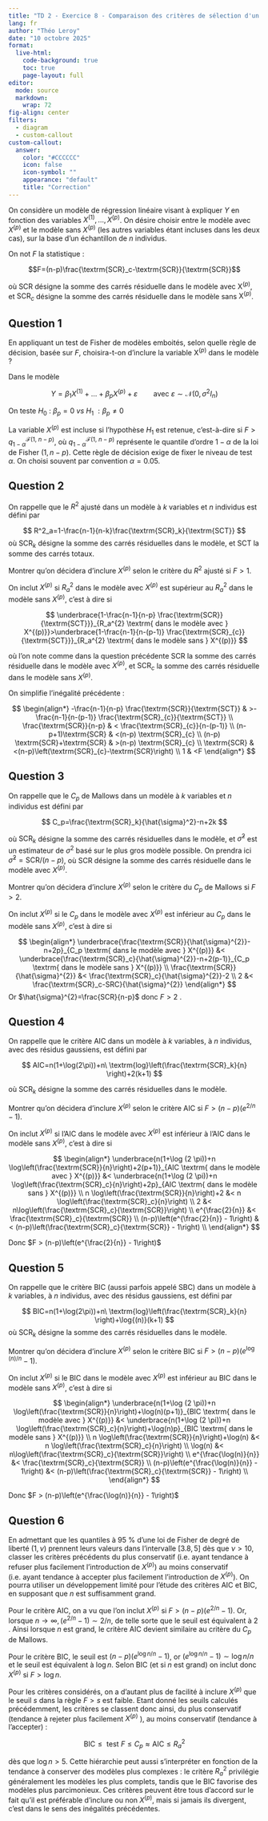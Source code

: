 ```yaml
---
title: "TD 2 - Exercice 8 - Comparaison des critères de sélection d'un modèle"
lang: fr
author: "Théo Leroy"
date: "10 octobre 2025"
format:
  live-html:
    code-background: true
    toc: true
    page-layout: full
editor: 
  mode: source
  markdown: 
    wrap: 72
fig-align: center
filters: 
  - diagram
  - custom-callout
custom-callout:    
  answer:
    color: "#CCCCCC"
    icon: false
    icon-symbol: ""
    appearance: "default"
    title: "Correction"
---
```


On considère un modèle de régression linéaire visant à expliquer $Y$ en fonction des variables
$X^{(1)}, \dots, X^{(p)}$. On désire choisir entre le modèle avec $X^{(p)}$ et le modèle sans $X^{(p)}$ (les autres
variables étant incluses dans les deux cas), sur la base d’un échantillon de $n$ individus.

On not $F$ la statistique :

$$F=(n-p)\frac{\textrm{SCR}_c-\textrm{SCR}}{\textrm{SCR}}$$

où $\textrm{SCR}$ désigne la somme des carrés résiduelle dans le modèle avec $\textrm{X}^{(p)}$, et $\textrm{SCR}_c$ désigne
la somme des carrés résiduelle dans le modèle sans $\textrm{X}^{(p)}$.

## Question 1

En appliquant un test de Fisher de modèles emboités, selon quelle règle de décision,
basée sur $F$, choisira-t-on d’inclure la variable $\textrm{X}^{(p)}$ dans le modèle ?


::: {.content-hidden when-format="html"}
::: answer

Dans le modèle

$$Y= \beta_1X^{(1)}+\dots+\beta_pX^{(p)}+\varepsilon \qquad \textrm{avec} \ \varepsilon \sim \mathcal{N}(0,\sigma^2I_n)$$

On teste $H_0 \ : \ \beta_p=0 \ vs \ H_1 \ : \beta_p \neq 0$

La variable $X^{(p)}$ est incluse si l'hypothèse $H_{1}$ est retenue,
c'est-à-dire si $F > q_{1-\alpha}^{\mathcal{F}\left(1, \ n-p\right)}$,
où $q_{1-\alpha}^{\mathcal{F}\left(1, \ n-p\right)}$ représente le
quantile d'ordre $1-\alpha$ de la loi de Fisher $(1, n-p)$. Cette règle
de décision exige de fixer le niveau de test $\alpha$. On choisi souvent
par convention $\alpha=0.05$.

:::
:::

## Question 2

On rappelle que le $R^2$ ajusté dans un modèle à $k$ variables et $n$ individus est défini
par

$$
R^2_a=1-\frac{n-1}{n-k}\frac{\textrm{SCR}_k}{\textrm{SCT}}
$$
où $\textrm{SCR}_k$ désigne la somme des carrés résiduelles dans le modèle, et $\textrm{SCT}$ la somme
des carrés totaux.

Montrer qu’on décidera d’inclure $X^{(p)}$ selon le critère du $R^2$ ajusté si $F > 1$.

::: {.content-hidden when-format="html"}
::: answer

On inclut $X^{(p)}$ si $R_{a}^{2}$ dans le modèle avec $X^{(p)}$ est
supérieur au $R_{a}^{2}$ dans le modèle sans $X^{(p)}$, c'est à dire si

$$
\underbrace{1-\frac{n-1}{n-p} \frac{\textrm{SCR}}{\textrm{SCT}}}_{R_a^{2} \textrm{ dans le modèle avec } X^{(p)}}>\underbrace{1-\frac{n-1}{n-(p-1)} \frac{\textrm{SCR}_{c}}{\textrm{SCT}}}_{R_a^{2} \textrm{ dans le modèle sans } X^{(p)}}
$$

où l'on note comme dans la question précédente $\textrm{SCR}$ la somme
des carrés résiduelle dans le modèle avec $X^{(p)}$, et
$\textrm{SCR}_{c}$ la somme des carrés résiduelle dans le modèle sans
$X^{(p)}$.

On simplifie l'inégalité précédente :

$$
\begin{align*}
-\frac{n-1}{n-p} \frac{\textrm{SCR}}{\textrm{SCT}} & >-\frac{n-1}{n-(p-1)} \frac{\textrm{SCR}_{c}}{\textrm{SCT}} \\
\frac{\textrm{SCR}}{n-p} & < \frac{\textrm{SCR}_{c}}{n-(p-1)} \\
(n-p+1)\textrm{SCR} & <(n-p) \textrm{SCR}_{c} \\
(n-p) \textrm{SCR}+\textrm{SCR} & >(n-p) \textrm{SCR}_{c} \\
\textrm{SCR} & <(n-p)\left(\textrm{SCR}_{c}-\textrm{SCR}\right) \\
1 & <F
\end{align*}
$$

:::
:::

## Question 3

On rappelle que le $C_p$ de Mallows dans un modèle à $k$ variables et $n$ individus est
défini par 

$$
C_p=\frac{\textrm{SCR}_k}{\hat{\sigma}^2}-n+2k
$$

où $\textrm{SCR}_k$ désigne la somme des carrés résiduelles dans le modèle, et $\hat{\sigma}^2$ est un estimateur
de $\sigma^2$ basé sur le plus gros modèle possible. On prendra ici $\hat{\sigma}^2=\textrm{SCR}/(n-p)$,
où $\textrm{SCR}$ désigne la somme des carrés résiduelle dans le modèle avec $X^{(p)}$.

Montrer qu’on décidera d’inclure $X^{(p)}$ selon le critère du $C_p$ de Mallows si $F > 2$.

::: {.content-hidden when-format="html"}
::: answer

On inclut $X^{(p)}$ si le $C_p$ dans le modèle avec $X^{(p)}$ est
inférieur au $C_p$ dans le modèle sans $X^{(p)}$, c'est à dire si

$$
\begin{align*}
\underbrace{\frac{\textrm{SCR}}{\hat{\sigma}^{2}}-n+2p}_{C_p \textrm{ dans le modèle avec } X^{(p)}} &< \underbrace{\frac{\textrm{SCR}_c}{\hat{\sigma}^{2}}-n+2(p-1)}_{C_p \textrm{ dans le modèle sans } X^{(p)}} \\
\frac{\textrm{SCR}}{\hat{\sigma}^{2}} &< \frac{\textrm{SCR}_c}{\hat{\sigma}^{2}}-2 \\
2 &< \frac{\textrm{SCR}_c-SRC}{\hat{\sigma}^{2}}
\end{align*} 
$$ Or $\hat{\sigma}^{2}=\frac{SCR}{n-p}$ donc $F>2$ .

:::
:::

## Question 4

On rappelle que le critère AIC dans un modèle à $k$ variables, à $n$ individus, avec des
résidus gaussiens, est défini par

$$
AIC=n(1+\log(2\pi))+n\ \textrm{log}\left(\frac{\textrm{SCR}_k}{n} \right)+2(k+1)
$$

où $\textrm{SCR}_k$ désigne la somme des carrés résiduelles dans le modèle.

Montrer qu’on décidera d’inclure $X^{(p)}$ selon le critère AIC si $F > (n - p)(e^{2/n}- 1)$.

::: {.content-hidden when-format="html"}
::: answer 

On inclut $X^{(p)}$ si l'AIC dans le modèle avec $X^{(p)}$ est inférieur
à l'AIC dans le modèle sans $X^{(p)}$, c'est à dire si

$$
\begin{align*}
\underbrace{n(1+\log (2 \pi))+n \log\left(\frac{\textrm{SCR}}{n}\right)+2(p+1)}_{AIC \textrm{ dans le modèle avec } X^{(p)}} &< \underbrace{n(1+\log (2 \pi))+n \log\left(\frac{\textrm{SCR}_c}{n}\right)+2p}_{AIC \textrm{ dans le modèle sans } X^{(p)}} \\
n \log\left(\frac{\textrm{SCR}}{n}\right)+2 &< n \log\left(\frac{\textrm{SCR}_c}{n}\right) \\
2 &< n\log\left(\frac{\textrm{SCR}_c}{\textrm{SCR}}\right) \\
e^{\frac{2}{n}} &< \frac{\textrm{SCR}_c}{\textrm{SCR}} \\
(n-p)\left(e^{\frac{2}{n}} - 1\right) &< (n-p)\left(\frac{\textrm{SCR}_c}{\textrm{SCR}} - 1\right) \\
\end{align*} 
$$

Donc $F > (n-p)\left(e^{\frac{2}{n}} - 1\right)$

:::
:::

## Question 5

On rappelle que le critère BIC (aussi parfois appelé SBC) dans un modèle à $k$
variables, à $n$ individus, avec des résidus gaussiens, est défini par 

$$
BIC=n(1+\log(2\pi))+n\ \textrm{log}\left(\frac{\textrm{SCR}_k}{n} \right)+\log{(n)}(k+1)
$$
où $\textrm{SCR}_k$ désigne la somme des carrés résiduelles dans le modèle.

Montrer qu’on décidera d’inclure $X^{(p)}$ selon le critère BIC si $F > (n - p)(e^{\log{(n)}/n}- 1)$.

::: {.content-hidden when-format="html"}
::: answer

On inclut $X^{(p)}$ si le BIC dans le modèle avec $X^{(p)}$ est
inférieur au BIC dans le modèle sans $X^{(p)}$, c'est à dire si

$$
\begin{align*}
\underbrace{n(1+\log (2 \pi))+n \log\left(\frac{\textrm{SCR}}{n}\right)+\log(n)(p+1)}_{BIC \textrm{ dans le modèle avec } X^{(p)}} &< \underbrace{n(1+\log (2 \pi))+n \log\left(\frac{\textrm{SCR}_c}{n}\right)+\log(n)p}_{BIC \textrm{ dans le modèle sans } X^{(p)}} \\
n \log\left(\frac{\textrm{SCR}}{n}\right)+\log(n) &< n \log\left(\frac{\textrm{SCR}_c}{n}\right) \\
\log(n) &< n\log\left(\frac{\textrm{SCR}_c}{\textrm{SCR}}\right) \\
e^{\frac{\log(n)}{n}} &< \frac{\textrm{SCR}_c}{\textrm{SCR}} \\
(n-p)\left(e^{\frac{\log(n)}{n}} - 1\right) &< (n-p)\left(\frac{\textrm{SCR}_c}{\textrm{SCR}} - 1\right) \\
\end{align*} 
$$

Donc $F > (n-p)\left(e^{\frac{\log(n)}{n}} - 1\right)$

:::
:::

## Question 6


En admettant que les quantiles à 95 % d’une loi de Fisher de degré de liberté $(1, \nu)$
prennent leurs valeurs dans l’intervalle $[3.8, 5]$ dès que $\nu > 10$, classer les critères
précédents du plus conservatif (i.e. ayant tendance à refuser plus facilement l’introduction
de $X^{(p)}$) au moins conservatif (i.e. ayant tendance à accepter plus facilement l’introduction
de $X^{(p)}$). On pourra utiliser un développement limité pour l’étude des critères AIC
et BIC, en supposant que $n$ est suffisamment grand.

::: {.content-hidden when-format="html"}
::: answer

Pour le critère AIC, on a vu que l'on inclut $X^{(p)}$ si
$F>(n-p)\left(e^{2 / n}-1\right)$. Or, lorsque
$n \rightarrow \infty,\left(e^{2 / n}-1\right) \sim 2 / n$, de telle
sorte que le seuil est équivalent à 2 . Ainsi lorsque $n$ est grand, le
critère AIC devient similaire au critère du $C_{p}$ de Mallows.

Pour le critère BIC, le seuil est $(n-p)\left(e^{\log n / n}-1\right)$,
or $\left(e^{\log n / n}-1\right) \sim \log n / n$ et le seuil est
équivalent à $\log n$. Selon BIC (et si $n$ est grand) on inclut donc
$X^{(p)}$ si $F>\log n$.

Pour les critères considérés, on a d'autant plus de facilité à inclure
$X^{(p)}$ que le seuil $s$ dans la règle $F>s$ est faible. Etant donné
les seuils calculés précédemment, les critères se classent donc ainsi,
du plus conservatif (tendance à rejeter plus facilement $X^{(p)}$ ), au
moins conservatif (tendance à l'accepter) :

$$
\textrm{BIC} \leq \text { test } F \leq C_{p} \approx \textrm{AIC} \leq R_{a}^{2}
$$

dès que $\log n > 5$. Cette hiérarchie peut aussi s’interpréter en
fonction de la tendance à conserver des modèles plus complexes : le
critère $R_{a}^{2}$ privilégie généralement les modèles les plus
complets, tandis que le BIC favorise des modèles plus parcimonieux. Ces
critères peuvent être tous d'accord sur le fait qu'il est préférable
d'inclure ou non $X^{(p)}$, mais si jamais ils divergent, c'est dans le
sens des inégalités précédentes.

:::
:::